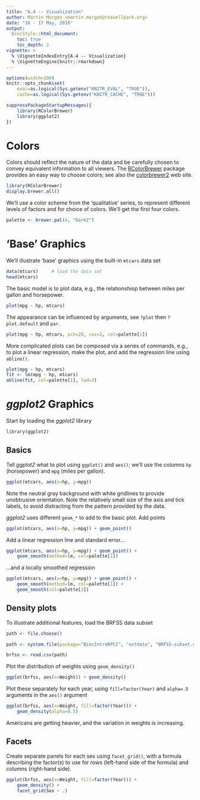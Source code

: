 ```yaml
---
title: "A.4 -- Visualization"
author: Martin Morgan <martin.morgan@roswellpark.org>
date: "16 - 17 May, 2016"
output:
  BiocStyle::html_document:
    toc: true
    toc_depth: 2
vignette: >
  % \VignetteIndexEntry{A.4 -- Visualization}
  % \VignetteEngine{knitr::rmarkdown}
---
```


```r
options(width=100)
knitr::opts_chunk$set(
    eval=as.logical(Sys.getenv("KNITR_EVAL", "TRUE")),
    cache=as.logical(Sys.getenv("KNITR_CACHE", "TRUE")))
```

```r
suppressPackageStartupMessages({
    library(RColorBrewer)
    library(ggplot2)
})
```

# Colors

Colors should reflect the nature of the data and be carefully chosen
to convey equivalent information to all viewers. The [RColorBrewer][]
package provides an easy way to choose colors; see also the
[colorbrewer2][] web site.

```r
library(RColorBrewer)
display.brewer.all()
```

We'll use a color scheme from the 'qualitative' series, to represent
different levels of factors and for choice of colors. We'll get the
first four colors.

```r
palette <- brewer.pal(4, "Dark2")
```

[RColorBrewer]: https://cran.r-project.org/package=RColorBrewer
[colorbrewer2]: http://colorbrewer2.org


# 'Base' Graphics

We'll illustrate 'base' graphics using the built-in `mtcars` data set

```r
data(mtcars)     # load the data set
head(mtcars)
```

The basic model is to plot data, e.g., the relationshiop between miles
per gallon and horsepower.

```r
plot(mpg ~ hp, mtcars)
```

The appearance can be influenced by arguments, see `?plot` then
`?plot.default` and `par`.

```r
plot(mpg ~ hp, mtcars, pch=20, cex=2, col=palette[1])
```

More complicated plots can be composed via a series of commands, e.g.,
to plot a linear regression, make the plot, and add the regression
line using `abline()`.

```r
plot(mpg ~ hp, mtcars)
fit <- lm(mpg ~ hp, mtcars)
abline(fit, col=palette[1], lwd=3)
```


# _ggplot2_ Graphics

Start by loading the _ggplot2_ library

```r
library(ggplot2)
```

## Basics

Tell _ggplot2_ what to plot using `ggplot()` and `aes()`; we'll use
the columns `hp` (horsepower) and `mpg` (miles per gallon).

```r
ggplot(mtcars, aes(x=hp, y=mpg))
```

Note the neutral gray background with white gridlines to provide
unobtrusive orientation. Note the relatively small size of the axis
and tick labels, to avoid distracting from the pattern provided by the
data.

_ggplot2_ uses different `geom_*` to add to the basic plot. Add points

```r
ggplot(mtcars, aes(x=hp, y=mpg)) + geom_point()
```

Add a linear regression line and standard error...

```r
ggplot(mtcars, aes(x=hp, y=mpg)) + geom_point() +
    geom_smooth(method=lm, col=palette[1])
```


...and a locally smoothed regression

```r
ggplot(mtcars, aes(x=hp, y=mpg)) + geom_point() +
    geom_smooth(method=lm, col=palette[1]) +
    geom_smooth(col=palette[2])
```


## Density plots

To illustrate additional features, load the BRFSS data subset

```r
path <- file.choose()
```

```r
path <- system.file(package="BiocIntroRPCI", "extdata", "BRFSS-subset.csv")
```

```r
brfss <- read.csv(path)
```

Plot the distribution of weights using `geom_density()`

```r
ggplot(brfss, aes(x=Weight)) + geom_density()
```

Plot these separately for each year, using `fill=factor(Year)` and
`alpha=.5` arguments in the `aes()` argument

```r
ggplot(brfss, aes(x=Weight, fill=factor(Year))) +
    geom_density(alpha=0.5)
```

Americans are getting heavier, and the variation in weights is
increasing.

## Facets

Create separate panels for each sex using `facet_grid()`, with a
formula describing the factor(s) to use for rows (left-hand side of
the formula) and columns (right-hand side).

```r
ggplot(brfss, aes(x=Weight, fill=factor(Year))) +
    geom_density() +
    facet_grid(Sex ~ .)
```
